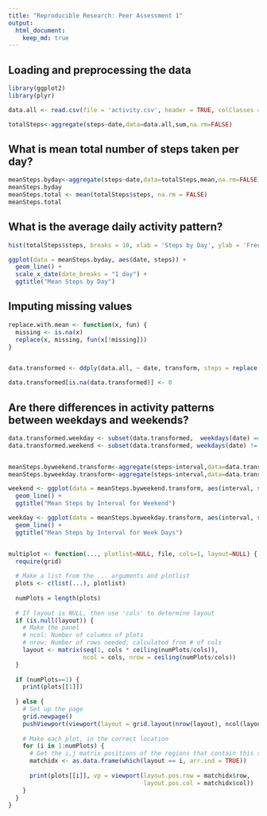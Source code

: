 ```yaml
---
title: "Reproducible Research: Peer Assessment 1"
output: 
  html_document:
    keep_md: true
---
```



## Loading and preprocessing the data
```r
library(ggplot2)
library(plyr)
```
```r
data.all <- read.csv(file = 'activity.csv', header = TRUE, colClasses = c('numeric', 'Date', 'numeric'))

totalSteps<-aggregate(steps~date,data=data.all,sum,na.rm=FALSE)
```

## What is mean total number of steps taken per day?
```r
meanSteps.byday<-aggregate(steps~date,data=totalSteps,mean,na.rm=FALSE)
meanSteps.byday
meanSteps.total <- mean(totalSteps$steps, na.rm = FALSE)
meanSteps.total
```

## What is the average daily activity pattern?
```r
hist(totalSteps$steps, breaks = 10, xlab = 'Steps by Day', ylab = 'Freq')

ggplot(data = meanSteps.byday, aes(date, steps)) + 
  geom_line() +
  scale_x_date(date_breaks = "1 day") + 
  ggtitle("Mean Steps by Day")
```

## Imputing missing values
```r
replace.with.mean <- function(x, fun) { 
  missing <- is.na(x) 
  replace(x, missing, fun(x[!missing])) 
} 


data.transformed <- ddply(data.all, ~ date, transform, steps = replace.with.mean(steps, mean))

data.transformed[is.na(data.transformed)] <- 0
```

## Are there differences in activity patterns between weekdays and weekends?
```r
data.transformed.weekday <- subset(data.transformed,  weekdays(date) == 'Saturday' | weekdays(date) == 'Sunday')
data.transformed.weekend <- subset(data.transformed, weekdays(date) != 'Saturday' & weekdays(date) != 'Sunday')


meanSteps.byweekend.transform<-aggregate(steps~interval,data=data.transformed.weekend,mean)
meanSteps.byweekday.transform<-aggregate(steps~interval,data=data.transformed.weekday,mean)

weekend <- ggplot(data = meanSteps.byweekend.transform, aes(interval, steps)) + 
  geom_line() +
  ggtitle("Mean Steps by Interval for Weekend")

weekday <- ggplot(data = meanSteps.byweekday.transform, aes(interval, steps)) + 
  geom_line() +
  ggtitle("Mean Steps by Interval for Week Days")


multiplot <- function(..., plotlist=NULL, file, cols=1, layout=NULL) {
  require(grid)
  
  # Make a list from the ... arguments and plotlist
  plots <- c(list(...), plotlist)
  
  numPlots = length(plots)
  
  # If layout is NULL, then use 'cols' to determine layout
  if (is.null(layout)) {
    # Make the panel
    # ncol: Number of columns of plots
    # nrow: Number of rows needed, calculated from # of cols
    layout <- matrix(seq(1, cols * ceiling(numPlots/cols)),
                     ncol = cols, nrow = ceiling(numPlots/cols))
  }
  
  if (numPlots==1) {
    print(plots[[1]])
    
  } else {
    # Set up the page
    grid.newpage()
    pushViewport(viewport(layout = grid.layout(nrow(layout), ncol(layout))))
    
    # Make each plot, in the correct location
    for (i in 1:numPlots) {
      # Get the i,j matrix positions of the regions that contain this subplot
      matchidx <- as.data.frame(which(layout == i, arr.ind = TRUE))
      
      print(plots[[i]], vp = viewport(layout.pos.row = matchidx$row,
                                      layout.pos.col = matchidx$col))
    }
  }
}
```